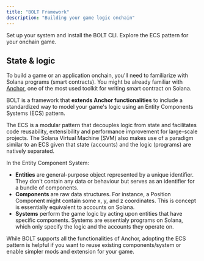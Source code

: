 ```yaml
---
title: "BOLT Framework"
description: "Building your game logic onchain"
---
```


<CardGroup cols={2}>
  <Card
    title="Installation"
    icon="bolt"
    href="/pages/tools/bolt/getting-started/installation"
    iconType="duotone"
  >
    Set up your system and install the BOLT CLI.
  </Card>
  <Card
    title="ECS"
    icon="block"
    href="/pages/tools/bolt/getting-started/create-component"
    iconType="duotone"
  >
    Explore the ECS pattern for your onchain game.
  </Card>
</CardGroup>

## State & logic

To build a game or an application onchain, you'll need to familiarize with Solana programs (smart contracts).
You might be already familiar with [Anchor](https://www.anchor-lang.com/), one of the most used toolkit for writing smart contract on Solana.

BOLT is a framework that **extends Anchor functionalities** to include a standardized way to model your game's logic using an Entity Components Systems (ECS) pattern.

The ECS is a modular pattern that decouples logic from state and facilitates code reusability, extensibility and performance improvement for large-scale projects. The Solana Virtual Machine (SVM) also makes use of a paradigm similar to an ECS given that state (accounts) and the logic (programs) are natively separated.

In the Entity Component System:

- **Entities** are general-purpose object represented by a unique identifier. They don't contain any data or behaviour but serves as an identifier for a bundle of components.
- **Components** are raw data structures. For instance, a Position Component might contain some x, y, and z coordinates. This is concept is essentially equivalent to accounts on Solana.
- **Systems** perform the game logic by acting upon entities that have specific components. Systems are essentialy programs on Solana, which only specify the logic and the accounts they operate on.

While BOLT supports all the functionalities of Anchor, adopting the ECS pattern is helpful if you want to reuse existing components/system or enable simpler mods and extension for your game.

